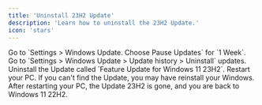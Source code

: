 ```yaml
---
title: 'Uninstall 23H2 Update'
description: 'Learn how to uninstall the 23H2 Update.'
icon: 'stars'
---
```


<Steps>
    <Step title="First Step">
        Go to `Settings > Windows Update. Choose Pause Updates` for `1 Week`.
    </Step>
    <Step title="Second Step">
        Go to `Settings > Windows Update > Update history > Uninstall` updates.
    </Step>
    <Step title="Third Step">
        Uninstall the Update called `Feature Update for Windows 11 23H2`.
    </Step>
    <Step title="Fourth Step">
        Restart your PC.
    </Step>
</Steps>

<Warning>
    If you can't find the Update, you may have reinstall your Windows.
</Warning>

<Info>
    After restarting your PC, the Update 23H2 is gone, and you are back to Windows 11 22H2.
</Info>